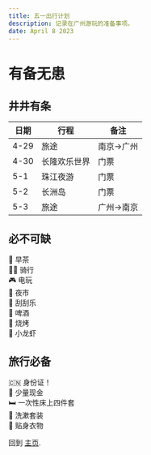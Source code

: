 ```yaml
---
title: 五一出行计划
description: 记录在广州游玩的准备事项。
date: April 8 2023
---
```

# 有备无患
## 井井有条
| 日期 | 行程 | 备注 |
| ---- | ---- | ----------- |
| 4-29 | 旅途 | 南京->广州 |
| 4-30 | 长隆欢乐世界 | 门票 |
| 5-1 | 珠江夜游 | 门票 |
| 5-2 | 长洲岛 | 门票 |
| 5-3 | 旅途 | 广州->南京 |

## 必不可缺
🍵 早茶  
🚴‍♂️ 骑行  
🎮 电玩  
🌃 夜市  
🎲 刮刮乐  
🍺 啤酒  
🍢 烧烤  
🦞 小龙虾  

## 旅行必备
🇨🇳 身份证！  
💸 少量现金  
🛏️ 一次性床上四件套  
🧼 洗漱套装  
👕 贴身衣物  







回到 [主页](/).
